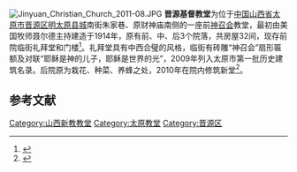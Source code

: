 [[File:Jinyuan_Christian_Church_2011-08.JPG|thumb]]
'''晋源基督教堂'''为位于[[中国|中国]][[山西省|山西省]][[太原市|太原市]][[晋源区|晋源区]][[太原县城|明太原县城]]南街朱家巷、原财神庙南侧的一座前[[神召会|神召会]]教堂，最初由美国牧师聂尔德主持建造于1914年，原有前、中、后3个院落，共房屋32间，现存前院临街礼拜堂和门楼<ref>{{cite web|url=http://www.tydao.com/2009/91105/js91105jianzhu.htm|title=《太原市58项历史建筑全面介绍》|accessdate=2012-03-02|work=|publisher=太原晚报|archive-date=2019-05-24|archive-url=https://web.archive.org/web/20190524171913/http://www.tydao.com/2009/91105/js91105jianzhu.htm|dead-url=no}}</ref>。礼拜堂具有中西合璧的风格，临街有砖雕“神召会”扇形匾额及对联“耶稣是神的儿子，耶稣是世界的光”，2009年列入太原市第一批历史建筑名录。后院原为栽花、种菜、养蜂之处，2010年在院内修筑新堂<ref>{{cite book |author=太原市晋源区晋阳文化民间研究会|title=《晋源民间文化》|year=2011|publisher= |location=|isbn=}}</ref>。

==参考文献==
{{reflist|2}}

[[Category:山西新教教堂|Category:山西新教教堂]]
[[Category:太原教堂|Category:太原教堂]]
[[Category:晋源区|Category:晋源区]]